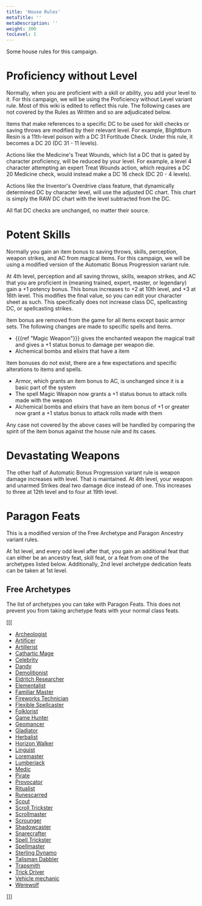 ```yaml
---
title: 'House Rules'
metaTitle: ''
metaDescription: ''
weight: 300
tocLevel: 1
---
```


Some house rules for this campaign.

# Proficiency without Level

Normally, when you are proficient with a skill or ability, you add your level to it. For this campaign, we will be using the Proficiency without Level variant rule. Most of this wiki is edited to reflect this rule. The following cases are not covered by the Rules as Written and so are adjudicated below.

Items that make references to a specific DC to be used for skill checks or saving throws are modified by their relevant level. For example, Blightburn Resin is a 11th-level poison with a DC 31 Fortitude Check. Under this rule, it becomes a DC 20 (DC 31 - 11 levels).

Actions like the Medicine's Treat Wounds, which list a DC that is gated by character proficiency, will be reduced by your level. For example, a level 4 character attempting an expert Treat Wounds action, which requires a DC 20 Medicine check, would instead make a DC 16 check (DC 20 - 4 levels).

Actions like the Inventor's Overdrive class feature, that dynamically determined DC by character level, will use the adjusted DC chart. This chart is simply the RAW DC chart with the level subtracted from the DC.

All flat DC checks are unchanged, no matter their source.

# Potent Skills

Normally you gain an item bonus to saving throws, skills, perception, weapon strikes, and AC from magical items. For this campaign, we will be using a modified version of the Automatic Bonus Progression variant rule.

At 4th level, perception and all saving throws, skills, weapon strikes, and AC that you are proficient in (meaning trained, expert, master, or legendary) gain a +1 potency bonus. This bonus increases to +2 at 10th level, and +3 at 16th level. This modifies the final value, so you can edit your character sheet as such. This specifically does not increase class DC, spellcasting DC, or spellcasting strikes.

Item bonus are removed from the game for all items except basic armor sets. The following changes are made to specific spells and items.

- {{{ref "Magic Weapon"}}} gives the enchanted weapon the magical trait and gives a +1 status bonus to damage per weapon die.
- Alchemical bombs and elixirs that have a item

Item bonuses do not exist, there are a few expectations and specific alterations to items and spells.

-   Armor, which grants an item bonus to AC, is unchanged since it is a basic part of the system
-   The spell Magic Weapon now grants a +1 status bonus to attack rolls made with the weapon
-   Alchemical bombs and elixirs that have an item bonus of +1 or greater now grant a +1 status bonus to attack rolls made with them

Any case not covered by the above cases will be handled by comparing the spirit of the item bonus against the house rule and its cases.

# Devastating Weapons

The other half of Automatic Bonus Progression variant rule is weapon damage increases with level. That is maintained. At 4th level, your weapon and unarmed Strikes deal two damage dice instead of one. This increases to three at 12th level and to four at 19th level.

# Paragon Feats

This is a modified version of the Free Archetype and Paragon Ancestry variant rules.

At 1st level, and every odd level after that, you gain an additional feat that can either be an ancestry feat, skill feat, or a feat from one of the archetypes listed below. Additionally, 2nd level archetype dedication feats can be taken at 1st level.

## Free Archetypes

The list of archetypes you can take with Paragon Feats. This does not prevent you from taking archetype feats with your normal class feats.

[[[

-   [Archeologist](/archetype/aaa)
-   [Artificer](/archetype/aaa)
-   [Artillerist](/archetype/aaa)
-   [Cathartic Mage](/archetype/aaa)
-   [Celebrity](/archetype/aaa)
-   [Dandy](/archetype/aaa)
-   [Demolitionist](/archetype/aaa)
-   [Eldritch Researcher](/archetype/aaa)
-   [Elementalist](/archetype/aaa)
-   [Familiar Master](/archetype/aaa)
-   [Fireworks Technician](/archetype/aaa)
-   [Flexible Spellcaster](/archetype/aaa)
-   [Folklorist](/archetype/aaa)
-   [Game Hunter](/archetype/aaa)
-   [Geomancer](/archetype/aaa)
-   [Gladiator](/archetype/aaa)
-   [Herbalist](/archetype/aaa)
-   [Horizon Walker](/archetype/aaa)
-   [Linguist](/archetype/aaa)
-   [Loremaster](/archetype/aaa)
-   [Lumberjack](/archetype/aaa)
-   [Medic](/archetype/aaa)
-   [Pirate](/archetype/aaa)
-   [Provocator](/archetype/aaa)
-   [Ritualist](/archetype/aaa)
-   [Runescarred](/archetype/aaa)
-   [Scout](/archetype/aaa)
-   [Scroll Trickster](/archetype/aaa)
-   [Scrollmaster](/archetype/aaa)
-   [Scrounger](/archetype/aaa)
-   [Shadowcaster](/archetype/aaa)
-   [Snarecrafter](/archetype/aaa)
-   [Spell Trickster](/archetype/aaa)
-   [Spellmaster](/archetype/aaa)
-   [Sterling Dynamo](/archetype/aaa)
-   [Talisman Dabbler](/archetype/aaa)
-   [Trapsmith](/archetype/aaa)
-   [Trick Driver](/archetype/aaa)
-   [Vehicle mechanic](/archetype/aaa)
-   [Werewolf](/archetype/aaa)

]]]
